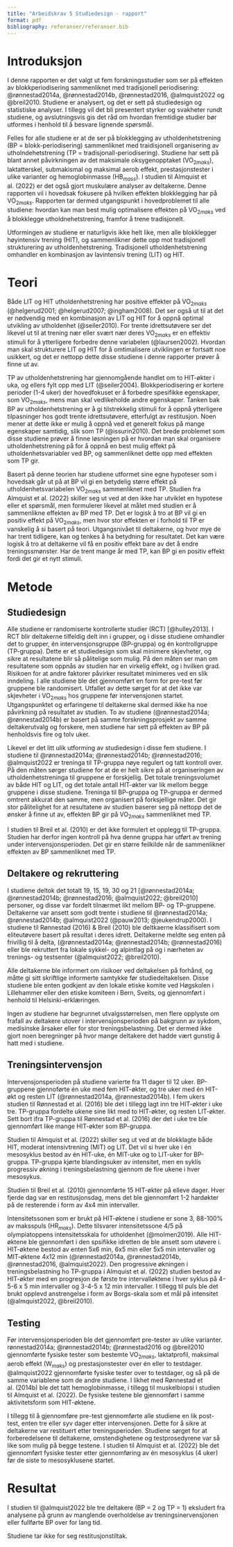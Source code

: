 ```yaml
---
title: "Arbeidskrav 5 Studiedesign - rapport"
format: pdf
bibliography: referanser/referanser.bib
---
```


# Introduksjon

I denne rapporten er det valgt ut fem forskningsstudier som ser på effekten av blokkperiodisering sammenliknet med tradisjonell periodisering: @rønnestad2014a, @rønnestad2014b, @rønnestad2016, @almquist2022 og @breil2010. Studiene er analysert, og det er sett på studiedesign og statistiske analyser. I tillegg vil det bli presentert styrker og svakheter rundt studiene, og avslutningsvis gis det råd om hvordan fremtidige studier bør utformes i henhold til å besvare lignende spørsmål.

Felles for alle studiene er at de ser på blokklegging av utholdenhetstrening (BP = blokk-periodisering) sammenliknet med traidisjonell organisering av utholndehetstrening (TP = tradisjonall-periodisering). Studiene har sett på blant annet påvirkningen av det maksimale oksygenopptaket (VO$_{2maks}$), laktatterskel, submakismal og maksimal aerob effekt, prestasjonstester i ulike varianter og hemoglobinmasse (HB$_{mass}$). I studien til Almquist et al. (2022) er det også gjort muskulære analyser av deltakerne. Denne rapporten vil i hovedsak fokusere på hvilken effekten blokklegging har på VO$_{2maks}$. Rapporten tar dermed utgangspunkt i hovedproblemet til alle studiene: hvordan kan man best mulig optimalisere effekten på VO$_{2maks}$ ved å blokklegge utholdnehetstrening, framfor å trene tradisjonelt.  

Utformingen av studiene er naturligvis ikke helt like, men alle blokklegger høyintensiv trening (HIT), og sammenlikner dette opp mot tradisjonell strukturering av utholdenhetstrening. Tradisjonell utholdenhetstrening omhandler en kombinasjon av lavintensiv trening (LIT) og HIT. 


# Teori

Både LIT og HIT utholdenhetstrening har positive effekter på VO$_{2maks}$ (@helgerud2001; @helgerud2007; @ingham2008). Det ser også ut til at det er nødvendig med en kombinasjon av LIT og HIT for å oppnå optimal utvikling av utholdenhet (@seiler2010). For trente idrettsutøvere ser det likevel ut til at trening nær eller svært nær deres VO$_{2maks}$ er en effektiv stimuli for å ytterligere forbedre denne variabelen (@laursen2002). Hvordan man skal strukturere LIT og HIT for å omtimalisere utviklingen er fortsatt noe usikkert, og det er nettopp dette disse studiene i denne rapporter prøver å finne ut av.  

TP av utholdenhetstrening har gjennomgående handlet om to HIT-økter i uka, og ellers fylt opp med LIT (@seiler2004). Blokkperiodisering er kortere perioder (1-4 uker) der hovedfokuset er å forbedre spesifikke egenskaper, som VO$_{2maks}$, mens man skal vedlikeholde andre egenskaper. Tanken bak BP av utholdenhetstrening er å gi tilstrekkelig stimuli for å oppnå ytterligere tilpasninger hos godt trente idrettsutøvere, etterfulgt av restitusjon. Noen mener at dette ikke er mulig å oppnå ved et generelt fokus på mange egenskaper samtidig, slik som TP (@issurin2010). Det brede problemet som disse studiene prøver å finne løsningen på er hvordan man skal organisere utholdenhetstrening på for å oppnå en best mulig effekt på utholdenhetsvariabler ved BP, og sammenliknet dette opp med effekten som TP gir. 

Basert på denne teorien har studiene utformet sine egne hypoteser som i hovedsak går ut på at BP vil gi en betydelig større effekt på utholdenhetsvariabelen VO$_{2maks}$ sammenliknet med TP. Studien fra Almquist et al. (2022) skiller seg ut ved at den ikke har utviklet en hypotese eller et spørsmål, men formulerer likevel at målet med studien er å sammenlikne effekten av BP med TP. Det er logisk å tro at BP vil gi en positiv effekt på VO$_{2maks}$, men hvor stor effekten er i forhold til TP er vanskelig å si basert på teori. Utgangsnivået til deltakerne, og hvor mye de har trent tidligere, kan og tenkes å ha betydning for resultatet. Det kan være logisk å tro at deltakerne vil få en positiv effekt bare av det å endre treningssmønster. Har de trent mange år med TP, kan BP gi en positiv effekt fordi det gir et nytt stimuli.    

# Metode

## Studiedesign

Alle studiene er randomiserte kontrollerte studier (RCT) [@hulley2013]. I RCT blir deltakerne tilfeldig delt inn i grupper, og i disse studiene omhandler det to grupper, én intervensjonsgruppe (BP-gruppa) og én kontrollgruppe (TP-gruppa). Dette er et studiedesign som skal minimere skjevheter, og sikre at resultatene blir så pålitelige som mulig. På den måten ser man om resultatene som oppnås av studien har en virkelig effekt, og i hvilken grad. Risikoen for at andre faktorer påvirker resultatet minimeres ved en slik inndeling. I alle studiene ble det gjennomført en form for pre-test før gruppene ble randomisert. Utfallet av dette sørget for at det ikke var skjevheter i VO$_{2maks}$ hos gruppene før intervensjonen startet. Utgangspunktet og erfaringene til deltakerne skal dermed ikke ha noe påvirkning på resultatet av studien. To av studiene (@rønnestad2014a; @rønnestad2014b) er basert på samme forskningsprosjekt av samme deltakerutvalg og forskere, men studiene har sett på effekten av BP på henholdsvis fire og tolv uker.
 
Likevel er det litt ulik utforming av studiedesign i disse fem studiene. I studiene til @rønnestad2014a; @rønnestad2014b; @rønnestad2016; @almquist2022 er treninga til TP-gruppa nøye regulert og tatt kontroll over. På den måten sørger studiene for at de er helt sikre på at organiseringen av utholdenhetstreninga til gruppene er forskjellig. Det totale treningsvolumet av både HIT og LIT, og det totale antall HIT-økter var lik mellom begge gruppene i disse studiene. Treninga til BP-gruppa og TP-gruppa er dermed omtrent akkurat den samme, men organisert på forksjellige måter. Det gir stor pålitelighet for at resultatene av studien baserer seg på nettopp det de ønsker å finne ut av, effekten BP gir på VO$_{2maks}$ sammenliknet med TP.  

I studien til Breil et al. (2010) er det ikke formulert et opplegg til TP-gruppa. Studien har derfor ingen kontroll på hva denne gruppa har utført av trening under intervensjonsperioden. Det gir en større feilkilde når de sammenlikner effekten av BP sammenliknet med TP. 

## Deltakere og rekruttering

I studiene deltok det totalt 19, 15, 19, 30 og 21 [@rønnestad2014a; @rønnestad2014b; @rønnestad2016; @almquist2022; @breil2010] personer, og disse var fordelt tilnærmet likt mellom BP- og TP-gruppene. Deltakerne var ansett som godt trente i studiene til @rønnestad2014a; @rønnestad2014b; @almquist2022 (@pauw2013; @jeukendrup2000). I studiene til Rønnestad (2016) & Breil (2010) ble deltkaerne klassifisert som eliteutøvere basert på resultat i deres idrett. Deltakerne meldte seg enten på frivillig til å delta, (@rønnestad2014a; @rønnestad2014b; @rønnestad2016) eller ble rekruttert fra lokale sykkel- og alpintlag på og i nærheten av trenings- og testsenter (@almquist2022; @breil2010).  

Alle deltakerne ble informert om risikoer ved deltakelsen på forhånd, og måtte gi sitt skriftlige informerte samtykke før studiedeltakelsen. Disse studiene ble enten godkjent av den lokale etiske komite ved Høgskolen i Lillehammer eller den etiske komiteen i Bern, Sveits, og gjennomført i henhold til Helsinki-erklæringen. 

Ingen av studiene har begrunnet utvalgsstørrelsen, men flere opplyste om frafall av deltakere utover i intervensjonsperioden på bakgrunn av sykdom, medisinske årsaker eller for stor treningsbelastning. Det er dermed ikke gjort noen beregninger på hvor mange deltakere det hadde vært gunstig å hatt med i studiene. 

## Treningsintervensjon

Intervensjonsperioden på studiene varierte fra 11 dager til 12 uker.   BP-gruppene gjennoførte én uke med fem HIT-økter, og tre uker med én HIT-økt og resten LIT (@rønnestad2014a, @rønnestad2014b). I fem ukers studien til Rønnestad et al. (2016) ble det i tillegg lagt inn tre HIT-økter i uke tre. TP-gruppa fordelte ukene sine likt med to HIT-økter, og resten LIT-økter. Sett bort ifra TP-gruppa til Rønnestad et al. (2016) der det i uke tre ble gjennomført like mange HIT-økter som BP-gruppa.  

Studien til Almquist et al. (2022) skiller seg ut ved at de blokklagte både HIT, moderat intensivtrening (MIT) og LIT. Det vil si hver uke i én mesosyklus bestod av én HIT-uke, én MIT-uke og to LIT-uker for BP-gruppa. TP-gruppa kjørte blandingsuker av intensitet, men en syklis progressiv økning i treningsbelastning gjennom de fire ukene i hver mesosykus.

Studien til Breil et al. (2010) gjennomførte 15 HIT-økter på elleve dager. Hver fjerde dag var en restitusjonsdag, mens det ble gjennomført 1-2 hardøkter på de resterende i form av 4x4 min intervaller. 

Intensitetssonen som er brukt på HIT-øktene i studiene er sone 3, 88-100% av maksspuls (HR$_{maks}$). Dette tilsvarer intensitetssone 4/5 på olympiatoppens intensitetsskala for utholdenhet (@molmen2019). Alle HIT-øktene ble gjennomført i den spsifikke idretten de ble ansett som utøvere i. HIT-øktene bestod av enten 5x6 min, 6x5 min eller 5x5 min intervaller og MIT-øktene 4x12 min (@rønnestad2014a, @rønnestad2014b, @rønnestad2016, @almquist2022). Den progressive økningen i treningsbelastning ho TP-gruppa i Almquist et al. (2022) studien bestod av HIT-økter med en progresjon de første tre intervalløktene i hver syklus på 4-5-6 x 5 min intervaller og 3-4-5 x 12 min intervaller. I tillegg til puls ble det brukt opplevd anstrengelse i form av Borgs-skala som et mål på intensitet (@almquist2022, @breil2010).    


## Testing

Før intervensjonsperioden ble det gjennomført pre-tester av ulike varianter. rønnestad2014a; @rønnestad2014b; @rønnestad2016 og @breil2010 gjennomførte fysiske tester som bestemte VO$_{2maks}$, laktatprofil, maksimal aerob effekt (W$_{maks}$) og prestasjonstester over én eller to testdager. @almquist2022 gjennomførte fysiske tester over to testdager, og så på de samme variablene som de andre studiene. I likhet med Rønnestad et al. (2014b) ble det tatt hemoglobinmasse, i tillegg til muskelbiopsi i studien til Almquist et al. (2022). De fysiske testene ble gjennomført i samme aktivitetsform som HIT-øktene. 

I tillegg til å gjennomføre pre-test gjennomførte alle studiene en lik post-test, enten tre eller syv dager etter intervensjonen. Dette for å sikre at deltakerne var restituert etter treningsperioden. Studiene sørget for at forberedelsene til deltakerne, omstendighetene og testprosedyrene var så like som mulig på begge testene. I studien til Almquist et al. (2022) ble det gjennomført fysiske tester etter gjennomføring av én mesosyklus (4 uker) før de siste to mesosyklusene startet.   



# Resultat

I studien til @almquist2022 ble tre deltakere (BP = 2 og TP = 1) eksludert fra analysene på grunn av manglende overholdelse av treningsinervensjonen eller fullførte BP over for lang tid.




Studiene tar ikke for seg restitusjonstiltak. 
